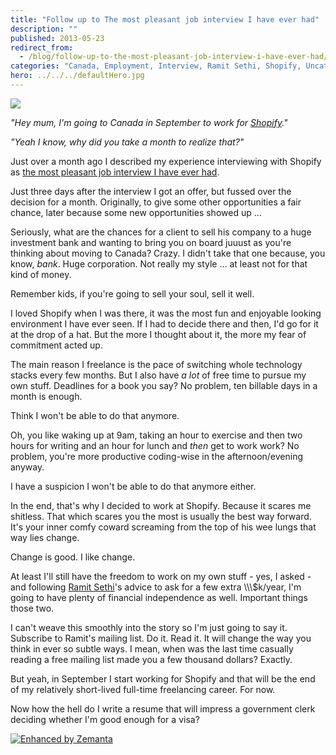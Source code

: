 ```yaml
---
title: "Follow up to The most pleasant job interview I have ever had"
description: ""
published: 2013-05-23
redirect_from:
  - /blog/follow-up-to-the-most-pleasant-job-interview-i-have-ever-had/swizec/6190
categories: "Canada, Employment, Interview, Ramit Sethi, Shopify, Uncategorized"
hero: ../../../defaultHero.jpg
---
```


![](https://www.filepicker.io/api/file/9HlBZ5SbQGeZE0urzi2s)

_"Hey mum, I'm going to Canada in September to work for [Shopify](http://shopify.com "Shopify")."_

_"Yeah I know, why did you take a month to realize that?"_

Just over a month ago I described my experience interviewing with Shopify as [the most pleasant job interview I have ever had](http://swizec.com/blog/the-most-pleasant-job-interview-i-have-ever-had/swizec/6121).

Just three days after the interview I got an offer, but fussed over the decision for a month. Originally, to give some other opportunities a fair chance, later because some new opportunities showed up ...

Seriously, what are the chances for a client to sell his company to a huge investment bank and wanting to bring you on board juuust as you're thinking about moving to Canada? Crazy. I didn't take that one because, you know, _bank_. Huge corporation. Not really my style ... at least not for that kind of money.

Remember kids, if you're going to sell your soul, sell it well.

I loved Shopify when I was there, it was the most fun and enjoyable looking environment I have ever seen. If I had to decide there and then, I'd go for it at the drop of a hat. But the more I thought about it, the more my fear of commitment acted up.

The main reason I freelance is the pace of switching whole technology stacks every few months. But I also have _a lot_ of free time to pursue my own stuff. Deadlines for a book you say? No problem, ten billable days in a month is enough.

Think I won't be able to do that anymore.

Oh, you like waking up at 9am, taking an hour to exercise and then two hours for writing and an hour for lunch and _then_ get to work work? No problem, you're more productive coding-wise in the afternoon/evening anyway.

I have a suspicion I won't be able to do that anymore either.

In the end, that's why I decided to work at Shopify. Because it scares me shitless. That which scares you the most is usually the best way forward. It's your inner comfy coward screaming from the top of his wee lungs that way lies change.

Change is good. I like change.

At least I'll still have the freedom to work on my own stuff - yes, I asked - and following [Ramit Sethi](http://www.ramitsethi.com/ "Ramit Sethi")'s advice to ask for a few extra \\\\\\\$k/year, I'm going to have plenty of financial independence as well. Important things those two.

I can't weave this smoothly into the story so I'm just going to say it. Subscribe to Ramit's mailing list. Do it. Read it. It will change the way you think in ever so subtle ways. I mean, when was the last time casually reading a free mailing list made you a few thousand dollars? Exactly.

But yeah, in September I start working for Shopify and that will be the end of my relatively short-lived full-time freelancing career. For now.

Now how the hell do I write a resume that will impress a government clerk deciding whether I'm good enough for a visa?

[![Enhanced by Zemanta](https://img.zemanta.com/zemified_e.png?x-id=ccd882ae-571f-43ec-9b15-e95340b0edcf)](http://www.zemanta.com/?px "Enhanced by Zemanta")
